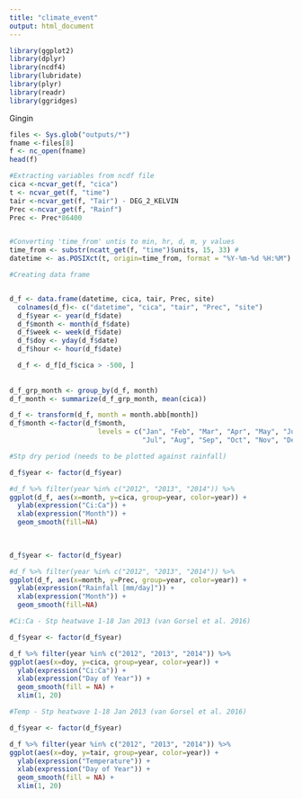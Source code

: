 ```yaml
---
title: "climate_event"
output: html_document
---
```


```r
library(ggplot2)
library(dplyr)
library(ncdf4)
library(lubridate)
library(plyr)
library(readr)
library(ggridges)
```


Gingin
```r

files <- Sys.glob("outputs/*")
fname <-files[8]
f <- nc_open(fname)
head(f)

#Extracting variables from ncdf file
cica <-ncvar_get(f, "cica")
t <- ncvar_get(f, "time")
tair <-ncvar_get(f, "Tair") - DEG_2_KELVIN
Prec <-ncvar_get(f, "Rainf") 
Prec <- Prec*86400


#Converting 'time_from' untis to min, hr, d, m, y values
time_from <- substr(ncatt_get(f, "time")$units, 15, 33) #
datetime <- as.POSIXct(t, origin=time_from, format = "%Y-%m-%d %H:%M")

#Creating data frame 


d_f <- data.frame(datetime, cica, tair, Prec, site)
  colnames(d_f)<- c("datetime", "cica", "tair", "Prec", "site")
  d_f$year <- year(d_f$date)
  d_f$month <- month(d_f$date)
  d_f$week <- week(d_f$date)
  d_f$doy <- yday(d_f$date)
  d_f$hour <- hour(d_f$date)

  d_f <- d_f[d_f$cica > -500, ]
 
  
d_f_grp_month <- group_by(d_f, month) 
d_f_month <- summarize(d_f_grp_month, mean(cica))

d_f <- transform(d_f, month = month.abb[month])
d_f$month <-factor(d_f$month, 
                      levels = c("Jan", "Feb", "Mar", "Apr", "May", "Jun",
                                 "Jul", "Aug", "Sep", "Oct", "Nov", "Dec"))


```



```r


#Stp dry period (needs to be plotted against rainfall)

d_f$year <- factor(d_f$year)

#d_f %>% filter(year %in% c("2012", "2013", "2014")) %>%
ggplot(d_f, aes(x=month, y=cica, group=year, color=year)) + 
  ylab(expression("Ci:Ca")) +
  xlab(expression("Month")) +
  geom_smooth(fill=NA)
  
  


```


```r
d_f$year <- factor(d_f$year)

#d_f %>% filter(year %in% c("2012", "2013", "2014")) %>%
ggplot(d_f, aes(x=month, y=Prec, group=year, color=year)) + 
  ylab(expression("Rainfall [mm/day]")) +
  xlab(expression("Month")) +
  geom_smooth(fill=NA)
```

```r
#Ci:Ca - Stp heatwave 1-18 Jan 2013 (van Gorsel et al. 2016)

d_f$year <- factor(d_f$year)

d_f %>% filter(year %in% c("2012", "2013", "2014")) %>%
ggplot(aes(x=doy, y=cica, group=year, color=year)) + 
  ylab(expression("Ci:Ca")) +
  xlab(expression("Day of Year")) +
  geom_smooth(fill = NA) +
  xlim(1, 20)
```

```r
#Temp - Stp heatwave 1-18 Jan 2013 (van Gorsel et al. 2016)

d_f$year <- factor(d_f$year)

d_f %>% filter(year %in% c("2012", "2013", "2014")) %>%
ggplot(aes(x=doy, y=tair, group=year, color=year)) + 
  ylab(expression("Temperature")) +
  xlab(expression("Day of Year")) +
  geom_smooth(fill = NA) +
  xlim(1, 20)
```

